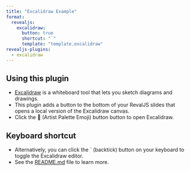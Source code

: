 ```yaml
---
title: "Excalidraw Example"
format:
  revealjs:
    excalidraw: 
      button: true
      shortcut: "`"
      template: "template.excalidraw"
revealjs-plugins:
  - excalidraw
---
```


## Using this plugin

- [Excalidraw](https://github.com/excalidraw/excalidraw) is a whiteboard tool that lets you sketch diagrams and drawings.
- This plugin adds a button to the bottom of your RevalJS slides that opens a local version of the Excalidraw canvas.
- Click the 🎨 (Artist Palette Emoji) button button to open Excalidraw.

## Keyboard shortcut

- Alternatively, you can click the ` (backtick) button on your keyboard to toggle the Excalidraw editor.
- See the [README.md](README.md) file to learn more.
